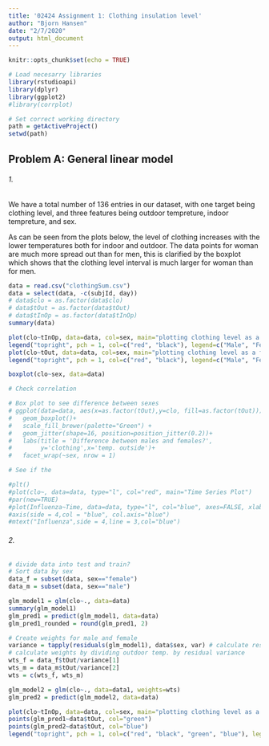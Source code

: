```yaml
---
title: '02424 Assignment 1: Clothing insulation level'
author: "Bjorn Hansen"
date: "2/7/2020"
output: html_document
---
```


```r
knitr::opts_chunk$set(echo = TRUE)
```

```r
# Load necesarry libraries
library(rstudioapi)
library(dplyr)
library(ggplot2)
#library(corrplot)

# Set correct working directory
path = getActiveProject()
setwd(path)
```


## Problem A: General linear model
###### 1.
We have a total number of 136 entries in our dataset, with one target being clothing level, and three features being outdoor tempreture, indoor tempreture, and sex. 

As can be seen from the plots below, the level of clothing increases with the lower temperatures both for indoor and outdoor. The data points for woman are much more spread out than for men, this is clarified by the boxplot which shows that the clothing level interval is much larger for woman than for men.  

```r
data = read.csv("clothingSum.csv")
data = select(data, -c(subjId, day))
# data$clo = as.factor(data$clo)
# data$tOut = as.factor(data$tOut)
# data$tInOp = as.factor(data$tInOp)
summary(data)

plot(clo~tInOp, data=data, col=sex, main="plotting clothing level as a function of inside temp.", xlab="Inside temp.", ylab="clothing level")
legend("topright", pch = 1, col=c("red", "black"), legend=c("Male", "Female"))
plot(clo~tOut, data=data, col=sex, main="plotting clothing level as a function of outside temp.", xlab="Outside temp.", ylab="clothing level")
legend("topright", pch = 1, col=c("red", "black"), legend=c("Male", "Female"))

boxplot(clo~sex, data=data)

# Check correlation

# Box plot to see difference between sexes
# ggplot(data=data, aes(x=as.factor(tOut),y=clo, fill=as.factor(tOut))) + 
#   geom_boxplot()+
#   scale_fill_brewer(palette="Green") + 
#   geom_jitter(shape=16, position=position_jitter(0.2))+
#   labs(title = 'Difference between males and females?',
#        y='clothing',x='temp. outside')+
#   facet_wrap(~sex, nrow = 1)

# See if the 

#plt()
#plot(clo~, data=data, type="l", col="red", main="Time Series Plot")
#par(new=TRUE)
#plot(Influenza~Time, data=data, type="l", col="blue", axes=FALSE, xlab="", ylab="")
#axis(side = 4,col = "blue", col.axis="blue")
#mtext("Influenza",side = 4,line = 3,col="blue")
```

###### 2.


```r
# divide data into test and train?
# Sort data by sex
data_f = subset(data, sex=="female")
data_m = subset(data, sex=="male")

glm_model1 = glm(clo~., data=data)
summary(glm_model1)
glm_pred1 = predict(glm_model1, data=data)
glm_pred1_rounded = round(glm_pred1, 2)

# Create weights for male and female  
variance = tapply(residuals(glm_model1), data$sex, var) # calculate residual variance between sexes
# calculate weights by dividing outdoor temp. by residual variance 
wts_f = data_f$tOut/variance[1]
wts_m = data_m$tOut/variance[2]
wts = c(wts_f, wts_m)

glm_model2 = glm(clo~., data=data1, weights=wts)
glm_pred2 = predict(glm_model2, data=data)

plot(clo~tInOp, data=data, col=sex, main="plotting clothing level as a function of temp. outside", xlab="Outside temp.", ylab="clothing level")
points(glm_pred1~data$tOut, col="green")
points(glm_pred2~data$tOut, col="blue")
legend("topright", pch = 1, col=c("red", "black", "green", "blue"), legend=c("Male", "Female", "pred", "pred w/wts"))
```